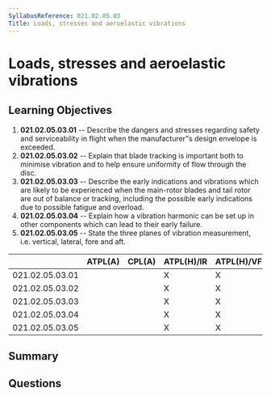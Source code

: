 ```yaml
---
SyllabusReference: 021.02.05.03
Title: Loads, stresses and aeroelastic vibrations
---
```


# Loads, stresses and aeroelastic vibrations

## Learning Objectives

1.  **021.02.05.03.01** -- Describe the dangers and stresses regarding safety and
    serviceability in flight when the manufacturer"s design envelope is exceeded.
2.  **021.02.05.03.02** -- Explain that blade tracking is important both to
    minimise vibration and to help ensure uniformity of flow through the disc.
3.  **021.02.05.03.03** -- Describe the early indications and vibrations which
    are likely to be experienced when the main-rotor blades and tail rotor are
    out of balance or tracking, including the possible early indications due to
    possible fatigue and overload.
4.  **021.02.05.03.04** -- Explain how a vibration harmonic can be set up in
    other components which can lead to their early failure.
5.  **021.02.05.03.05** -- State the three planes of vibration measurement, i.e.
    vertical, lateral, fore and aft.

|                 | ATPL(A) | CPL(A) | ATPL(H)/IR | ATPL(H)/VFR | CPL(H) | IR | CBIR(A) |
| --------------- | ------- | ------ | ---------- | ----------- | ------ | -- | ------- |
| 021.02.05.03.01 |         |        | X          | X           | X      |    |         |
| 021.02.05.03.02 |         |        | X          | X           | X      |    |         |
| 021.02.05.03.03 |         |        | X          | X           | X      |    |         |
| 021.02.05.03.04 |         |        | X          | X           | X      |    |         |
| 021.02.05.03.05 |         |        | X          | X           | X      |    |         |

## Summary

## Questions
